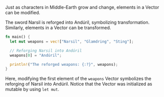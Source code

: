Just as characters in Middle-Earth grow and change, elements in a Vector can be modified.

The sword Narsil is reforged into Andúril, symbolizing transformation. Similarly, elements in a Vector can be transformed.

```rust
fn main() {
  let mut weapons = vec!["Narsil", "Glamdring", "Sting"];

  // Reforging Narsil into Andúril
  weapons[0] = "Andúril";

  println!("The reforged weapons: {:?}", weapons);
}
```

Here, modifying the first element of the `weapons` Vector symbolizes the reforging of Narsil into Andúril. Notice that the Vector was initialized as mutable by using `let mut`.